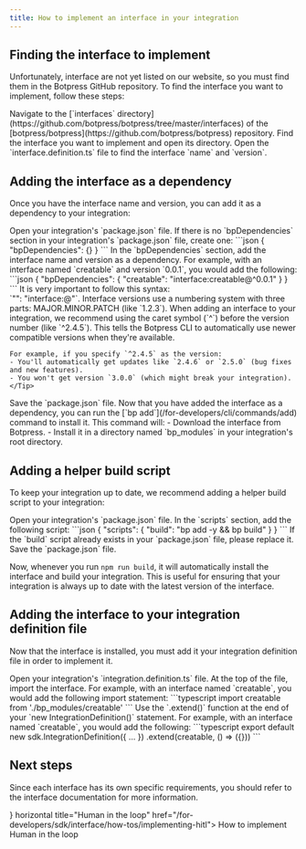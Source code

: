 ```yaml
---
title: How to implement an interface in your integration
---
```



## Finding the interface to implement

Unfortunately, interface are not yet listed on our website, so you must find them in the Botpress GitHub repository. To find the interface you want to implement, follow these steps:

<Steps>
  <Step title="Open the interfaces directory">
    Navigate to the [`interfaces` directory](https://github.com/botpress/botpress/tree/master/interfaces) of the [botpress/botpress](https://github.com/botpress/botpress) repository.
  </Step>
  <Step title="Find the interface">
    Find the interface you want to implement and open its directory.
  </Step>
  <Step title="Find the name and version">
    Open the `interface.definition.ts` file to find the interface `name` and `version`.
  </Step>
</Steps>

## Adding the interface as a dependency

Once you have the interface name and version, you can add it as a dependency to your integration:

<Steps>
  <Step title="Open the package.json file">
    Open your integration's `package.json` file.
  </Step>
  <Step title="Add the bpDependencies section">
    If there is no `bpDependencies` section in your integration's `package.json` file, create one:
    ```json
    {
      "bpDependencies": {}
    }
    ```
  </Step>
  <Step title="Add the interface as a dependency">
    In the `bpDependencies` section, add the interface name and version as a dependency. For example, with an interface named `creatable` and version `0.0.1`, you would add the following:
    ```json
    {
      "bpDependencies": {
        "creatable": "interface:creatable@^0.0.1"
      }
    }
    ```
    <Warning>
    It is very important to follow this syntax: <br/>
    `"<interface-name>": "interface:<interface-name>@<version>"`.
    </Warning>
    <Tip>
    Interface versions use a numbering system with three parts: MAJOR.MINOR.PATCH (like `1.2.3`). When adding an interface to your integration, we recommend using the caret symbol (`^`) before the version number (like `^2.4.5`). This tells the Botpress CLI to automatically use newer compatible versions when they're available.

    For example, if you specify `^2.4.5` as the version:
    - You'll automatically get updates like `2.4.6` or `2.5.0` (bug fixes and new features).
    - You won't get version `3.0.0` (which might break your integration).
    </Tip>
  </Step>
  <Step title="Save the package.json file">
    Save the `package.json` file.
  </Step>
  <Step title="Install the interface">
  Now that you have added the interface as a dependency, you can run the [`bp add`](/for-developers/cli/commands/add) command to install it. This command will:
  - Download the interface from Botpress.
  - Install it in a directory named `bp_modules` in your integration's root directory.
  </Step>
</Steps>

## Adding a helper build script

To keep your integration up to date, we recommend adding a helper build script to your integration:

<Steps>
  <Step title="Open the package.json file">
    Open your integration's `package.json` file.
  </Step>
  <Step title="Add the build script">
    In the `scripts` section, add the following script:
    ```json
    {
      "scripts": {
        "build": "bp add -y && bp build"
      }
    }
    ```
    <Note>
    If the `build` script already exists in your `package.json` file, please replace it.
    </Note>
  </Step>
  <Step title="Save the package.json file">
    Save the `package.json` file.
  </Step>
</Steps>

Now, whenever you run `npm run build`, it will automatically install the interface and build your integration. This is useful for ensuring that your integration is always up to date with the latest version of the interface.

## Adding the interface to your integration definition file

Now that the interface is installed, you must add it your integration definition file in order to implement it.

<Steps>
  <Step title="Open the integration.definition.ts file">
    Open your integration's `integration.definition.ts` file.
  </Step>
  <Step title="Import the interface">
    At the top of the file, import the interface. For example, with an interface named `creatable`, you would add the following import statement:
    ```typescript
    import creatable from './bp_modules/creatable'
    ```
  </Step>
  <Step title="Extend your definition">
  Use the `.extend()` function at the end of your `new IntegrationDefinition()` statement. For example, with an interface named `creatable`, you would add the following:
  ```typescript
  export default new sdk.IntegrationDefinition({
    ...
  })
    .extend(creatable, () => ({}))
  ```
  </Step>
</Steps>

## Next steps

Since each interface has its own specific requirements, you should refer to the interface documentation for more information.

<CardGroup Cols={2}>
  <Card icon={<HitlIcon/>} horizontal title="Human in the loop" href="/for-developers/sdk/interface/how-tos/implementing-hitl">
  How to implement Human in the loop
  </Card>
</CardGroup>
